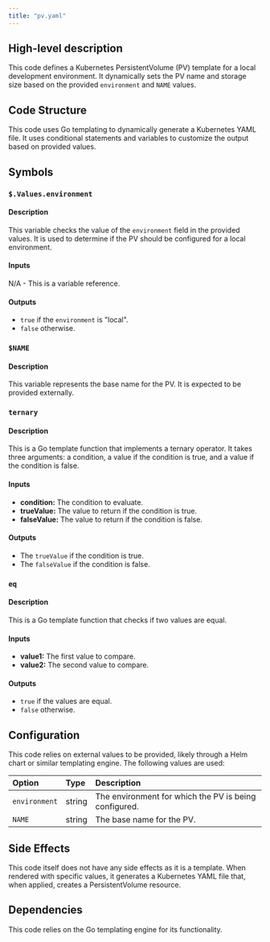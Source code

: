 ```yaml
---
title: "pv.yaml"
---
```


## High-level description
This code defines a Kubernetes PersistentVolume (PV) template for a local development environment. It dynamically sets the PV name and storage size based on the provided `environment` and `NAME` values.

## Code Structure
This code uses Go templating to dynamically generate a Kubernetes YAML file. It uses conditional statements and variables to customize the output based on provided values.

## Symbols
### `$.Values.environment`
#### Description
This variable checks the value of the `environment` field in the provided values. It is used to determine if the PV should be configured for a local environment.

#### Inputs
N/A - This is a variable reference.

#### Outputs
- `true` if the `environment` is "local".
- `false` otherwise.

### `$NAME`
#### Description
This variable represents the base name for the PV. It is expected to be provided externally.

### `ternary`
#### Description
This is a Go template function that implements a ternary operator. It takes three arguments: a condition, a value if the condition is true, and a value if the condition is false.

#### Inputs
- **condition:** The condition to evaluate.
- **trueValue:** The value to return if the condition is true.
- **falseValue:** The value to return if the condition is false.

#### Outputs
- The `trueValue` if the condition is true.
- The `falseValue` if the condition is false.

### `eq`
#### Description
This is a Go template function that checks if two values are equal.

#### Inputs
- **value1:** The first value to compare.
- **value2:** The second value to compare.

#### Outputs
- `true` if the values are equal.
- `false` otherwise.

## Configuration
This code relies on external values to be provided, likely through a Helm chart or similar templating engine. The following values are used:

| Option | Type | Description |
|:-------|:-----|:------------|
| `environment` | string | The environment for which the PV is being configured. |
| `NAME` | string | The base name for the PV. |

## Side Effects
This code itself does not have any side effects as it is a template. When rendered with specific values, it generates a Kubernetes YAML file that, when applied, creates a PersistentVolume resource.

## Dependencies
This code relies on the Go templating engine for its functionality.
